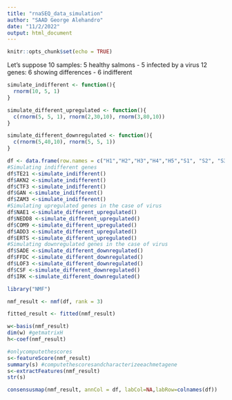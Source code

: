 ```yaml
---
title: "rnaSEQ_data_simulation"
author: "SAAD George Alehandro"
date: "11/2/2022"
output: html_document
---
```


```r
knitr::opts_chunk$set(echo = TRUE)
```


Let's suppose 10 samples: 5 healthy salmons - 5 infected by a virus
12 genes: 6 showing differences - 6 indifferent

```r
simulate_indifferent <- function(){
  rnorm(10, 5, 1)
}

simulate_different_upregulated <- function(){
  c(rnorm(5, 5, 1), rnorm(2,30,10), rnorm(3,80,10))
}

simulate_different_downregulated <- function(){
  c(rnorm(5,40,10), rnorm(5, 5, 1))
}
```



```r
df <- data.frame(row.names = c("H1","H2","H3","H4","H5","S1", "S2", "S3", "S4", "S5"))
#Simulating indifferent genes
df$TE21 <-simulate_indifferent()
df$AKN2 <-simulate_indifferent()
df$CTF3 <-simulate_indifferent()
df$GAN <-simulate_indifferent()
df$ZAM3 <-simulate_indifferent()
#Simulating upregulated genes in the case of virus
df$NAE1 <-simulate_different_upregulated()
df$NEDD8 <-simulate_different_upregulated()
df$COM9 <-simulate_different_upregulated()
df$ADD3 <-simulate_different_upregulated()
df$ERTS <-simulate_different_upregulated()
#Simulating downregulated genes in the case of virus
df$SADE <-simulate_different_downregulated()
df$FFDC <-simulate_different_downregulated()
df$LOF3 <-simulate_different_downregulated()
df$CSF <-simulate_different_downregulated()
df$IRK <-simulate_different_downregulated()

```

```r
library("NMF")
```

```r
nmf_result <- nmf(df, rank = 3)
```

```r
fitted_result <- fitted(nmf_result)
```

```r
w<-basis(nmf_result) 
dim(w) #getmatrixH
h<-coef(nmf_result)
```

```r
#onlycomputethescores 
s<-featureScore(nmf_result) 
summary(s) #computethescoresandcharacterizeeachmetagene 
s<-extractFeatures(nmf_result) 
str(s)
```

```r
consensusmap(nmf_result, annCol = df, labCol=NA,labRow=colnames(df))
```


